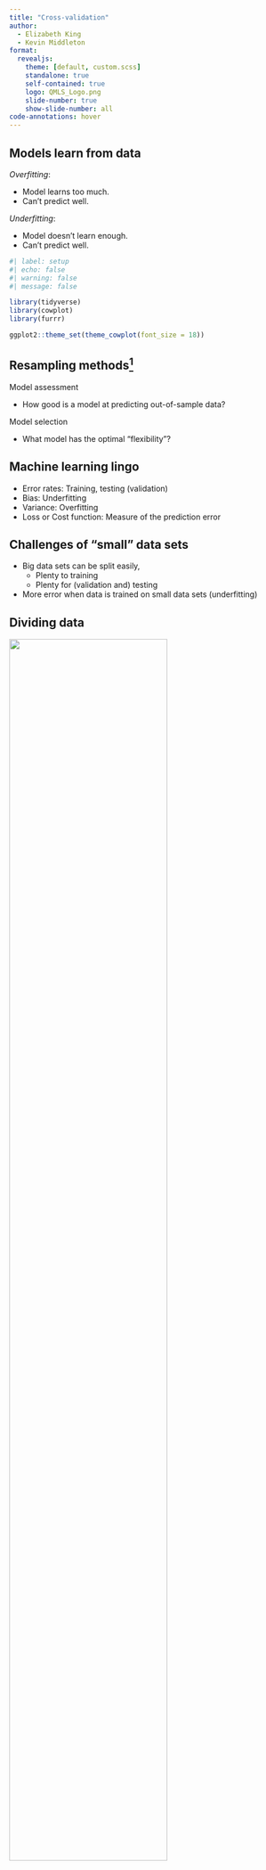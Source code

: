 ```yaml
---
title: "Cross-validation"
author:
  - Elizabeth King
  - Kevin Middleton
format:
  revealjs:
    theme: [default, custom.scss]
    standalone: true
    self-contained: true
    logo: QMLS_Logo.png
    slide-number: true
    show-slide-number: all
code-annotations: hover
---
```


## Models learn from data

*Overfitting*:

- Model learns too much.
- Can't predict well.

*Underfitting*:

- Model doesn't learn enough.
- Can't predict well.

```r
#| label: setup
#| echo: false
#| warning: false
#| message: false

library(tidyverse)
library(cowplot)
library(furrr)

ggplot2::theme_set(theme_cowplot(font_size = 18))
```


## Resampling methods^[Also see bootstrap]

Model assessment

- How good is a model at predicting out-of-sample data?

Model selection

- What model has the optimal "flexibility"?


## Machine learning lingo

- Error rates: Training, testing (validation)
- Bias: Underfitting
- Variance: Overfitting
- Loss or Cost function: Measure of the prediction error


## Challenges of "small" data sets

- Big data sets can be split easily, 
    - Plenty to training
    - Plenty for (validation and) testing
- More error when data is trained on small data sets (underfitting)


## Dividing data

![](https://algotrading101.com/learn/wp-content/uploads/2020/06/training-validation-test-data-set.png){width=75%}


## Cross-validation

- *k*-fold (*v*-fold)
- Leave-one-out (LOOCV)


## General CV approach

- Split data into training and test sets
- Use training set to build model
- Use test set to evaluate model (predict new values)
    - Calculate prediction error
- Repeat for *k* folds to get average error


## Choice of error term

- (Root) Mean Squared Error (RMSE / MSE)
    - Can be dominated by extreme values (e.g., outliers)
- Mean Absolute Error (MAE)
    - Related to the median


## Laborious example of 5-fold CV

```r
#| echo: true
#| output-location: slide

set.seed(3462834)
DD <- tibble(x = runif(10, 0, 20),
             y = x * 2 + rnorm(10, 5, 10))

ggplot(DD, aes(x, y)) +
  geom_smooth(formula = y ~ x, method = "lm", se = FALSE,
              color = "lightgoldenrod3",
              linewidth = 2) +
  geom_point(size = 5, color = "mediumorchid4") +
  scale_y_continuous(limits = c(8, 50))
```


## Assign folds

```r
#| echo: true

DD <- DD |> 
  mutate(k = sample(rep(1:5, each = 2))) |> 
  arrange(k)
DD
```


## Assign folds

```r
ggplot(DD, aes(x, y, color = factor(k))) +
  geom_smooth(formula = y ~ x, method = "lm", se = FALSE, color = "lightgoldenrod3",
              linewidth = 2) +
  geom_point(size = 5) +
  scale_color_viridis_d(guide = NULL) +
  scale_y_continuous(limits = c(8, 50))
```


## Fold 1

```r
#| echo: true

DD1 <- DD |> filter(k != 1)
lm1 <- lm(y ~ x, data = DD1)

(Pred1 <- DD |> filter(k == 1) |> 
    mutate(y_hat = predict(lm1, newdata = DD |> filter(k == 1))))
```


## Fold 1

```r
ggplot() +
  geom_smooth(data = DD, aes(x, y),
              formula = y ~ x, method = "lm", se = FALSE, color = "lightgoldenrod3",
              linewidth = 1) +
  geom_abline(intercept = coef(lm1)[1], slope = coef(lm1)[2], linewidth = 2) +
  geom_point(data = DD1, aes(x, y), size = 5) +
  scale_y_continuous(limits = c(8, 50))
```


## Fold 1

```r
ggplot() +
  geom_abline(intercept = coef(lm1)[1], slope = coef(lm1)[2], linewidth = 2) +
  geom_point(data = DD1, aes(x, y), size = 5) +
  geom_point(data = DD |> filter(k == 1), aes(x, y), size = 5, color = "hotpink3") +
  scale_y_continuous(limits = c(8, 50))
```


## Fold 1

```r
ggplot() +
  geom_abline(intercept = coef(lm1)[1], slope = coef(lm1)[2], linewidth = 2) +
  geom_point(data = DD1, aes(x, y), size = 5) +
  geom_point(data = DD |> filter(k == 1), aes(x, y), size = 5, color = "hotpink3") +
  geom_point(data = Pred1, aes(x, y_hat), size = 5, color = "hotpink") +
  scale_y_continuous(limits = c(8, 50))
```


## Fold 1

```r
ggplot() +
  geom_abline(intercept = coef(lm1)[1], slope = coef(lm1)[2], linewidth = 2) +
  geom_point(data = DD1, aes(x, y), size = 5) +
  geom_point(data = DD |> filter(k == 1), aes(x, y), size = 5, color = "hotpink3") +
  geom_point(data = Pred1, aes(x, y_hat), size = 5, color = "hotpink") +
  geom_segment(data = Pred1, aes(x = x, xend = x, y = y, yend = y_hat),
               linewidth = 0.75, linetype = "dotted") +
  scale_y_continuous(limits = c(8, 50))
```


## Fold 1

```r
#| echo: true

Pred1 <- Pred1 |> 
  mutate(Error = y - y_hat,
         Squared_error = Error ^ 2,
         Absolute_error = abs(Error))
Pred1
```


## Function to do all folds

```r
#| echo: true

CV_fun <- function(k_fold, DD) {
  DDk <- DD |> filter(k != k_fold)
  lmk <- lm(y ~ x, data = DDk)
  
  DD |> filter(k == k_fold) |> 
    mutate(y_hat = predict(lmk, newdata = DD |> filter(k == k_fold)),
           Error = y - y_hat,
           Squared_error = Error ^ 2,
           Absolute_error = abs(Error))
}

CV_fun(1, DD)
Pred1
```


## 5-fold CV

```r
#| echo: true

CV5 <- future_map(.x = 1:5,
                  .f = CV_fun,
                  DD = DD) |> 
  list_rbind()
CV5
```


## 5-fold CV

```r
#| echo: true

mean(CV5$Squared_error)
sqrt(mean(CV5$Squared_error))
mean(CV5$Absolute_error)
```

## Comparing models

```r
ggplot(DD, aes(x, y, color = factor(k))) +
  geom_smooth(formula = y ~ x, method = "lm", se = FALSE, color = "lightgoldenrod3",
              linewidth = 2) +
  geom_smooth(formula = y ~ 1, method = "lm", se = FALSE, color = "lightcyan3",
              linewidth = 2) +
  geom_point(size = 5) +
  scale_color_viridis_d(guide = NULL) +
  scale_y_continuous(limits = c(8, 50))
```


## Comparing models

```r
CV_fun_0 <- function(k_fold, DD) {
  DDk <- DD |> filter(k != k_fold)
  lmk <- lm(y ~ 1, data = DDk)
  
  DD |> filter(k == k_fold) |> 
    mutate(y_hat = predict(lmk, newdata = DD |> filter(k == k_fold)),
           Error = y - y_hat,
           Squared_error = Error ^ 2,
           Absolute_error = abs(Error))
}
```

```r
#| echo: true

CV5_0 <- future_map(.x = 1:5,
                    .f = CV_fun_0,
                    DD = DD) |> 
  list_rbind()
CV5_0
```


## Comparing models

```r
t1 <- tribble(
  ~ Parameter, ~ `OLS model`, ~ `Intercept Only`,
  "MSE", mean(CV5$Squared_error), mean(CV5_0$Squared_error),
  "RMSE", sqrt(mean(CV5$Squared_error)), sqrt(mean(CV5_0$Squared_error)),
  "MAE", mean(CV5$Absolute_error), mean(CV5_0$Absolute_error)) |> 
  kableExtra::kable(digits = 2)
t1
```

RMSE and MAE are interpreted on the "natural scale" of the data


## Leave-one-out cross-validation (LOOCV)

- Fitting to the most points minus 1
- Should have less underfitting
    - Uses maximal number of observations while leaving one out


## LOOCV on our sample data

```r
#| echo: true

LOOCV_fun <- function(ii, DD) {
  DDk <- DD |> slice(-ii)
  lmk <- lm(y ~ x, data = DDk)
  
  DD |> slice(ii) |> 
    mutate(y_hat = predict(lmk, newdata = DD |> slice(ii)),
           Error = y - y_hat,
           Squared_error = Error ^ 2,
           Absolute_error = abs(Error))
}
```


## LOOCV on our sample data

```r
#| echo: true

LOOCV <- future_map(.x = seq_len(nrow(DD)),
                  .f = LOOCV_fun,
                  DD = DD) |> 
  list_rbind()
LOOCV
```


## Model comparison with LOOCV

```r
LOOCV_fun_0 <- function(ii, DD) {
  DDk <- DD |> slice(-ii)
  lmk <- lm(y ~ 1, data = DDk)
  
  DD |> slice(ii) |> 
    mutate(y_hat = predict(lmk, newdata = DD |> slice(ii)),
           Error = y - y_hat,
           Squared_error = Error ^ 2,
           Absolute_error = abs(Error))
}

LOOCV_0 <- future_map(.x = seq_len(nrow(DD)),
                      .f = LOOCV_fun_0,
                      DD = DD) |> 
  list_rbind()

t2 <- tribble(
  ~ Parameter, ~ `OLS model`, ~ `Intercept Only`,
  "MSE", mean(LOOCV$Squared_error), mean(LOOCV_0$Squared_error),
  "RMSE", sqrt(mean(LOOCV$Squared_error)), sqrt(mean(LOOCV_0$Squared_error)),
  "MAE", mean(LOOCV$Absolute_error), mean(LOOCV_0$Absolute_error)) |> 
  kableExtra::kable(digits = 2)
t2
```

---

**5-fold**

```r
t1
```

**LOOCV**

```r
t2
```


## *k*-Fold or LOOCV?


## LOOCV shortcut

Leverage:

$$h_i = \frac{1}{n} + \frac{(x_i - \bar{x})^2}{\sum^{n}_{i'=1}(x_{i'} - \bar{x})}$$

$$CV_{(n)} = \frac{1}{n} \sum^{n}_{i=1} \left( \frac{y_i - \hat{y_i}}{1 - h_i} \right) ^2$$


## CV Logistic regression

0-1 error term

- Correct or incorrect classification
- Percent correct
- Confusion matrix

